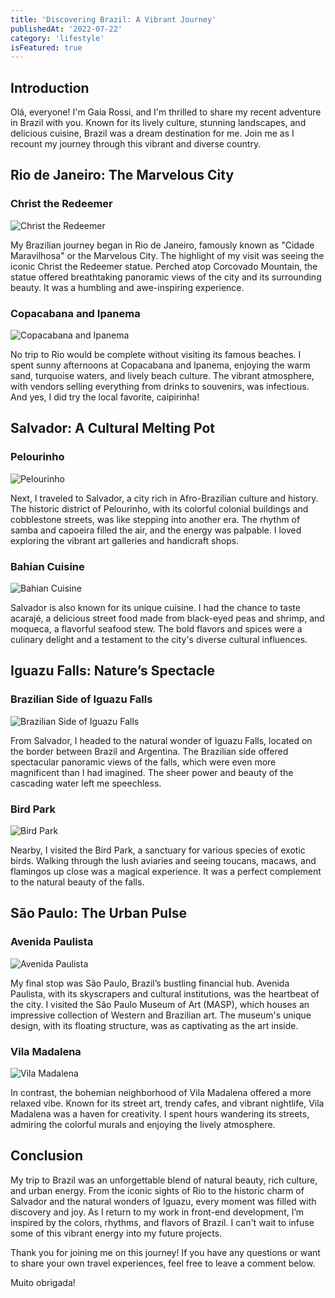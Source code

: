 ```yaml
---
title: 'Discovering Brazil: A Vibrant Journey'
publishedAt: '2022-07-22'
category: 'lifestyle'
isFeatured: true
---
```


## Introduction

Olá, everyone! I'm Gaia Rossi, and I'm thrilled to share my recent adventure in Brazil with you. Known for its lively culture, stunning landscapes, and delicious cuisine, Brazil was a dream destination for me. Join me as I recount my journey through this vibrant and diverse country.

## Rio de Janeiro: The Marvelous City

### Christ the Redeemer

![Christ the Redeemer](/images/brazil/1.jpg "Christ the Redeemer")

My Brazilian journey began in Rio de Janeiro, famously known as "Cidade Maravilhosa" or the Marvelous City. The highlight of my visit was seeing the iconic Christ the Redeemer statue. Perched atop Corcovado Mountain, the statue offered breathtaking panoramic views of the city and its surrounding beauty. It was a humbling and awe-inspiring experience.

### Copacabana and Ipanema

![Copacabana and Ipanema](/images/brazil/2.jpg "Copacabana and Ipanema")

No trip to Rio would be complete without visiting its famous beaches. I spent sunny afternoons at Copacabana and Ipanema, enjoying the warm sand, turquoise waters, and lively beach culture. The vibrant atmosphere, with vendors selling everything from drinks to souvenirs, was infectious. And yes, I did try the local favorite, caipirinha!

## Salvador: A Cultural Melting Pot

### Pelourinho

![Pelourinho](/images/brazil/3.jpg "Pelourinho")

Next, I traveled to Salvador, a city rich in Afro-Brazilian culture and history. The historic district of Pelourinho, with its colorful colonial buildings and cobblestone streets, was like stepping into another era. The rhythm of samba and capoeira filled the air, and the energy was palpable. I loved exploring the vibrant art galleries and handicraft shops.

### Bahian Cuisine

![Bahian Cuisine](/images/brazil/4.jpg "Bahian Cuisine")

Salvador is also known for its unique cuisine. I had the chance to taste acarajé, a delicious street food made from black-eyed peas and shrimp, and moqueca, a flavorful seafood stew. The bold flavors and spices were a culinary delight and a testament to the city's diverse cultural influences.

## Iguazu Falls: Nature’s Spectacle

### Brazilian Side of Iguazu Falls

![Brazilian Side of Iguazu Falls](/images/brazil/5.jpg "Brazilian Side of Iguazu Falls")

From Salvador, I headed to the natural wonder of Iguazu Falls, located on the border between Brazil and Argentina. The Brazilian side offered spectacular panoramic views of the falls, which were even more magnificent than I had imagined. The sheer power and beauty of the cascading water left me speechless.

### Bird Park

![Bird Park](/images/brazil/6.jpg "Bird Park")

Nearby, I visited the Bird Park, a sanctuary for various species of exotic birds. Walking through the lush aviaries and seeing toucans, macaws, and flamingos up close was a magical experience. It was a perfect complement to the natural beauty of the falls.

## São Paulo: The Urban Pulse

### Avenida Paulista

![Avenida Paulista](/images/brazil/7.jpg "Avenida Paulista")

My final stop was São Paulo, Brazil’s bustling financial hub. Avenida Paulista, with its skyscrapers and cultural institutions, was the heartbeat of the city. I visited the São Paulo Museum of Art (MASP), which houses an impressive collection of Western and Brazilian art. The museum's unique design, with its floating structure, was as captivating as the art inside.

### Vila Madalena

![Vila Madalena](/images/brazil/8.jpg "Vila Madalena")

In contrast, the bohemian neighborhood of Vila Madalena offered a more relaxed vibe. Known for its street art, trendy cafes, and vibrant nightlife, Vila Madalena was a haven for creativity. I spent hours wandering its streets, admiring the colorful murals and enjoying the lively atmosphere.

## Conclusion

My trip to Brazil was an unforgettable blend of natural beauty, rich culture, and urban energy. From the iconic sights of Rio to the historic charm of Salvador and the natural wonders of Iguazu, every moment was filled with discovery and joy. As I return to my work in front-end development, I’m inspired by the colors, rhythms, and flavors of Brazil. I can't wait to infuse some of this vibrant energy into my future projects.

Thank you for joining me on this journey! If you have any questions or want to share your own travel experiences, feel free to leave a comment below.

Muito obrigada!
